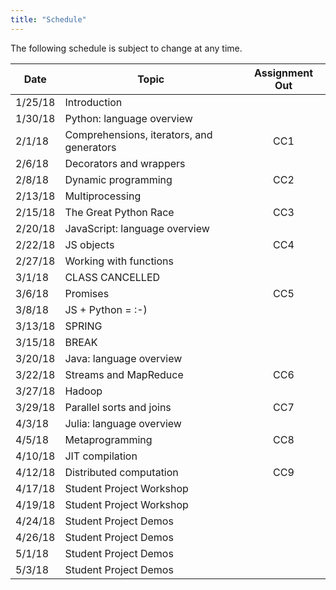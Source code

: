 ```yaml
---
title: "Schedule"
---
```

The following schedule is subject to change at any time.

| **Date** | **Topic**  | **Assignment Out** |
| ---------|------------|:----------------:|
| 1/25/18  | Introduction ||
| 1/30/18  | Python: language overview ||
| 2/1/18   | Comprehensions, iterators, and generators |CC1|
| 2/6/18   | Decorators and wrappers ||
| 2/8/18   | Dynamic programming |CC2|
| 2/13/18  | Multiprocessing ||
| 2/15/18  | The Great Python Race |CC3|
| 2/20/18  | JavaScript: language overview ||
| 2/22/18  | JS objects |CC4|
| 2/27/18  | Working with functions ||
| 3/1/18   | CLASS CANCELLED ||
| 3/6/18   | Promises |CC5|
| 3/8/18   | JS + Python = :-) ||
| 3/13/18  | SPRING ||
| 3/15/18  | BREAK ||
| 3/20/18  | Java: language overview ||
| 3/22/18  | Streams and MapReduce |CC6|
| 3/27/18  | Hadoop ||
| 3/29/18  | Parallel sorts and joins |CC7|
| 4/3/18   | Julia: language overview ||
| 4/5/18   | Metaprogramming |CC8|
| 4/10/18  | JIT compilation  ||
| 4/12/18  | Distributed computation  |CC9|
| 4/17/18  | Student Project Workshop ||
| 4/19/18  | Student Project Workshop ||
| 4/24/18  | Student Project Demos ||
| 4/26/18  | Student Project Demos ||
| 5/1/18   | Student Project Demos ||
| 5/3/18   | Student Project Demos ||